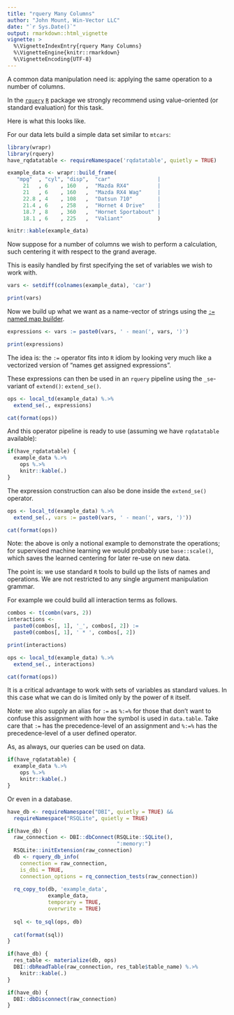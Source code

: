 ```yaml
---
title: "rquery Many Columns"
author: "John Mount, Win-Vector LLC"
date: "`r Sys.Date()`"
output: rmarkdown::html_vignette
vignette: >
  %\VignetteIndexEntry{rquery Many Columns}
  %\VignetteEngine{knitr::rmarkdown}
  %\VignetteEncoding{UTF-8}
---
```


A common data manipulation need is: applying the same operation to a number of columns.

In the [`rquery`](https://github.com/WinVector/rquery) [`R`](https://www.r-project.org) package we strongly recommend using value-oriented (or standard evaluation) for this task.

Here is what this looks like.

For our data lets build a simple data set similar to `mtcars`:

```r
library(wrapr)
library(rquery)
have_rqdatatable <- requireNamespace('rqdatatable', quietly = TRUE)

example_data <- wrapr::build_frame(
   "mpg"  , "cyl", "disp",  "car"               |
     21   , 6    , 160   ,  "Mazda RX4"         |
     21   , 6    , 160   ,  "Mazda RX4 Wag"     |
     22.8 , 4    , 108   ,  "Datsun 710"        |
     21.4 , 6    , 258   ,  "Hornet 4 Drive"    |
     18.7 , 8    , 360   ,  "Hornet Sportabout" |
     18.1 , 6    , 225   ,  "Valiant"           )

knitr::kable(example_data)
```

Now suppose for a number of columns we wish to perform a calculation, such centering it with respect to the grand average.

This is easily handled by first specifying the set of variables we wish to work with.

```r
vars <- setdiff(colnames(example_data), 'car')

print(vars)
```

Now we build up what we want as a name-vector of strings using the [`:=` named map builder](https://winvector.github.io/wrapr/articles/named_map_builder.html). 

```r
expressions <- vars := paste0(vars, ' - mean(', vars, ')')

print(expressions)
```

The idea is: the `:=` operator fits into `R` idiom by looking very much like a vectorized version of "names get assigned expressions".

These expressions can then be used in an `rquery` pipeline using the `_se`-variant of `extend()`: `extend_se()`.

```r
ops <- local_td(example_data) %.>%
  extend_se(., expressions)

cat(format(ops))
```

And this operator pipeline is ready to use (assuming we have `rqdatatable` available):

```r
if(have_rqdatatable) {
  example_data %.>%
    ops %.>%
    knitr::kable(.)
}
```

The expression construction can also be done inside the `extend_se()` operator.

```r
ops <- local_td(example_data) %.>%
  extend_se(., vars := paste0(vars, ' - mean(', vars, ')'))

cat(format(ops))
```

Note: the above is only a notional example to demonstrate the operations; for supervised machine learning we would probably use <code>base::scale()</code>, which saves the learned centering for later re-use on new data.

The point is: we use standard `R` tools to build up the lists of names and operations.  We are not restricted to any single argument manipulation grammar.

For example we could build all interaction terms as follows.

```r
combos <- t(combn(vars, 2))
interactions <- 
  paste0(combos[, 1], '_', combos[, 2]) := 
  paste0(combos[, 1], ' * ', combos[, 2])

print(interactions)
```


```r
ops <- local_td(example_data) %.>%
  extend_se(., interactions)

cat(format(ops))
```

It is a critical advantage to work with sets of variables as standard values. In this case what we can do is limited only by the power of `R` itself.

Note: we also supply an alias for `:=` as `%:=%` for those that don't want to confuse this assignment with how the symbol is used in `data.table`.  Take care that `:=` has the precedence-level of an assignment and `%:=%` has the precedence-level of a user defined operator.

As, as always, our queries can be used on data.

```r
if(have_rqdatatable) {
  example_data %.>%
    ops %.>%
    knitr::kable(.)
}
```


Or even in a database.

```r
have_db <- requireNamespace("DBI", quietly = TRUE) && 
  requireNamespace("RSQLite", quietly = TRUE)

if(have_db) {
  raw_connection <- DBI::dbConnect(RSQLite::SQLite(), 
                                   ":memory:")
  RSQLite::initExtension(raw_connection)
  db <- rquery_db_info(
    connection = raw_connection,
    is_dbi = TRUE,
    connection_options = rq_connection_tests(raw_connection))
  
  rq_copy_to(db, 'example_data',
             example_data,
             temporary = TRUE, 
             overwrite = TRUE)
  
  sql <- to_sql(ops, db)
  
  cat(format(sql))
}
```


```r
if(have_db) {
  res_table <- materialize(db, ops)
  DBI::dbReadTable(raw_connection, res_table$table_name) %.>%
    knitr::kable(.)
}
```


```r
if(have_db) {
  DBI::dbDisconnect(raw_connection)
}
```
